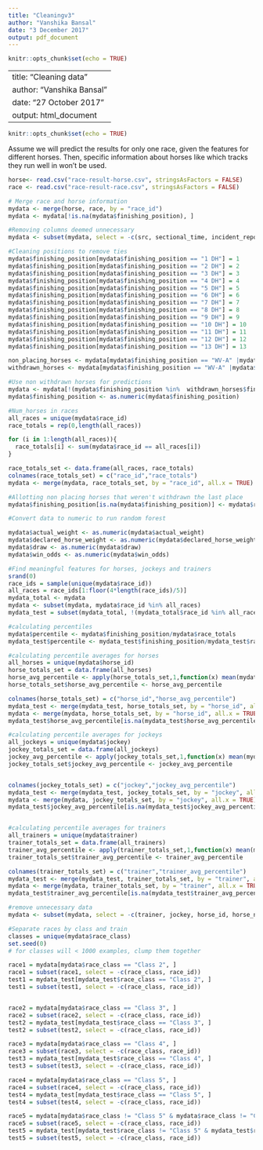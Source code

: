 ```yaml
---
title: "Cleaningv3"
author: "Vanshika Bansal"
date: "3 December 2017"
output: pdf_document
---
```


```r
knitr::opts_chunk$set(echo = TRUE)
```

---
title: "Cleaning data"
author: "Vanshika Bansal"
date: "27 October 2017"
output: html_document
---

```r
knitr::opts_chunk$set(echo = TRUE)
```
Assume we will predict the results for only one race, given the features for different horses. Then, specific information about horses like which tracks they run well in won't be used.

```r

horse<- read.csv("race-result-horse.csv", stringsAsFactors = FALSE)
race <- read.csv("race-result-race.csv", stringsAsFactors = FALSE)

# Merge race and horse information
mydata <- merge(horse, race, by = "race_id")
mydata <- mydata[!is.na(mydata$finishing_position), ]

#Removing columns deemed unnecessary
mydata <- subset(mydata, select = -c(src, sectional_time, incident_report, length_behind_winner, horse_number, race_date, race_number, track, track_condition,race_name, race_course, running_position_1, running_position_2, running_position_3, running_position_4, running_position_5, running_position_6, finish_time))

#Cleaning positions to remove ties
mydata$finishing_position[mydata$finishing_position == "1 DH"] = 1
mydata$finishing_position[mydata$finishing_position == "2 DH"] = 2
mydata$finishing_position[mydata$finishing_position == "3 DH"] = 3
mydata$finishing_position[mydata$finishing_position == "4 DH"] = 4
mydata$finishing_position[mydata$finishing_position == "5 DH"] = 5
mydata$finishing_position[mydata$finishing_position == "6 DH"] = 6
mydata$finishing_position[mydata$finishing_position == "7 DH"] = 7
mydata$finishing_position[mydata$finishing_position == "8 DH"] = 8
mydata$finishing_position[mydata$finishing_position == "9 DH"] = 9
mydata$finishing_position[mydata$finishing_position == "10 DH"] = 10
mydata$finishing_position[mydata$finishing_position == "11 DH"] = 11
mydata$finishing_position[mydata$finishing_position == "12 DH"] = 12
mydata$finishing_position[mydata$finishing_position == "13 DH"] = 13

non_placing_horses <- mydata[mydata$finishing_position == "WV-A" |mydata$finishing_position== "WV"  | mydata$finishing_position=="WX"  | mydata$finishing_position=="PU" | mydata$finishing_position== "UR" |  mydata$finishing_position=="FE"  | mydata$finishing_position=="TNP" |mydata$finishing_position== "DISQ" | mydata$finishing_position=="WX-A" | mydata$finishing_position=="DNF",]
withdrawn_horses <- mydata[mydata$finishing_position == "WV-A" |mydata$finishing_position== "WV"  | mydata$finishing_position=="WX"  | mydata$finishing_position=="WX-A" ,]

#Use non withdrawn horses for predictions
mydata <- mydata[!(mydata$finishing_position %in%  withdrawn_horses$finishing_position),]
mydata$finishing_position <- as.numeric(mydata$finishing_position)

#Num_horses in races
all_races = unique(mydata$race_id)
race_totals = rep(0,length(all_races))

for (i in 1:length(all_races)){
  race_totals[i] <- sum(mydata$race_id == all_races[i])
}

race_totals_set <- data.frame(all_races, race_totals)
colnames(race_totals_set) = c("race_id","race_totals")
mydata <- merge(mydata, race_totals_set, by = "race_id", all.x = TRUE)

#Allotting non placing horses that weren't withdrawn the last place
mydata$finishing_position[is.na(mydata$finishing_position)] <- mydata$race_totals[is.na(mydata$finishing_position)]

```

```r

#Convert data to numeric to run random forest

mydata$actual_weight <- as.numeric(mydata$actual_weight)
mydata$declared_horse_weight <- as.numeric(mydata$declared_horse_weight)
mydata$draw <- as.numeric(mydata$draw)
mydata$win_odds <- as.numeric(mydata$win_odds)

#Find meaningful features for horses, jockeys and trainers
srand(0)
race_ids = sample(unique(mydata$race_id))
all_races = race_ids[1:floor(4*length(race_ids)/5)]
mydata_total <- mydata
mydata <- subset(mydata, mydata$race_id %in% all_races)
mydata_test = subset(mydata_total, !(mydata_total$race_id %in% all_races))

#calculating percentiles
mydata$percentile <- mydata$finishing_position/mydata$race_totals
mydata_test$percentile <- mydata_test$finishing_position/mydata_test$race_totals

#calculating percentile averages for horses
all_horses = unique(mydata$horse_id)
horse_totals_set = data.frame(all_horses)
horse_avg_percentile <- apply(horse_totals_set,1,function(x) mean(mydata$percentile[mydata$horse_id == x]))
horse_totals_set$horse_avg_percentile <- horse_avg_percentile

colnames(horse_totals_set) = c("horse_id","horse_avg_percentile")
mydata_test <- merge(mydata_test, horse_totals_set, by = "horse_id", all.x = TRUE)
mydata <- merge(mydata, horse_totals_set, by = "horse_id", all.x = TRUE)
mydata_test$horse_avg_percentile[is.na(mydata_test$horse_avg_percentile)] <- mean(horse_avg_percentile)

#calculating percentile averages for jockeys
all_jockeys = unique(mydata$jockey)
jockey_totals_set = data.frame(all_jockeys)
jockey_avg_percentile <- apply(jockey_totals_set,1,function(x) mean(mydata$percentile[mydata$jockey == x]))
jockey_totals_set$jockey_avg_percentile <- jockey_avg_percentile


colnames(jockey_totals_set) = c("jockey","jockey_avg_percentile")
mydata_test <- merge(mydata_test, jockey_totals_set, by = "jockey", all.x = TRUE)
mydata <- merge(mydata, jockey_totals_set, by = "jockey", all.x = TRUE)
mydata_test$jockey_avg_percentile[is.na(mydata_test$jockey_avg_percentile)] <- mean(jockey_avg_percentile)


#calculating percentile averages for trainers
all_trainers = unique(mydata$trainer)
trainer_totals_set = data.frame(all_trainers)
trainer_avg_percentile <- apply(trainer_totals_set,1,function(x) mean(mydata$percentile[mydata$trainer == x]))
trainer_totals_set$trainer_avg_percentile <- trainer_avg_percentile

colnames(trainer_totals_set) = c("trainer","trainer_avg_percentile")
mydata_test <- merge(mydata_test, trainer_totals_set, by = "trainer", all.x = TRUE)
mydata <- merge(mydata, trainer_totals_set, by = "trainer", all.x = TRUE)
mydata_test$trainer_avg_percentile[is.na(mydata_test$trainer_avg_percentile)] <- mean(trainer_avg_percentile)

```

```r
#remove unnecessary data
mydata <- subset(mydata, select = -c(trainer, jockey, horse_id, horse_name, race_distance))

```


```r
#Separate races by class and train
classes = unique(mydata$race_class)
set.seed(0)
# for classes will < 1000 examples, clump them together

race1 = mydata[mydata$race_class == "Class 2", ]
race1 = subset(race1, select = -c(race_class, race_id))
test1 = mydata_test[mydata_test$race_class == "Class 2", ]
test1 = subset(test1, select = -c(race_class, race_id))


race2 = mydata[mydata$race_class == "Class 3", ]
race2 = subset(race2, select = -c(race_class, race_id))
test2 = mydata_test[mydata_test$race_class == "Class 3", ]
test2 = subset(test2, select = -c(race_class, race_id))

race3 = mydata[mydata$race_class == "Class 4", ]
race3 = subset(race3, select = -c(race_class, race_id))
test3 = mydata_test[mydata_test$race_class == "Class 4", ]
test3 = subset(test3, select = -c(race_class, race_id))

race4 = mydata[mydata$race_class == "Class 5", ]
race4 = subset(race4, select = -c(race_class, race_id))
test4 = mydata_test[mydata_test$race_class == "Class 5", ]
test4 = subset(test4, select = -c(race_class, race_id))

race5 = mydata[mydata$race_class != "Class 5" & mydata$race_class != "Class 4" & mydata$race_class != "Class 3" & mydata$race_class != "Class 2", ]
race5 = subset(race5, select = -c(race_class, race_id))
test5 = mydata_test[mydata_test$race_class != "Class 5" & mydata_test$race_class != "Class 4" & mydata_test$race_class != "Class 3" & mydata_test$race_class != "Class 2", ]
test5 = subset(test5, select = -c(race_class, race_id))

```
